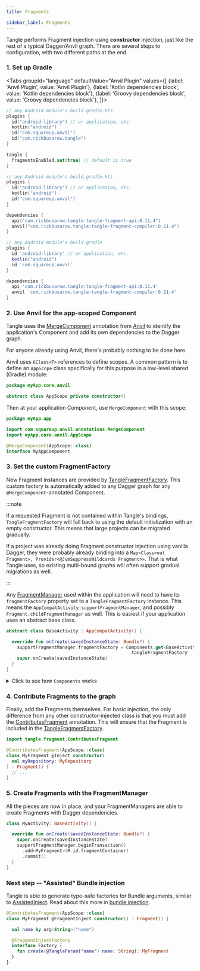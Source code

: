 ```yaml
---
title: Fragments

sidebar_label: Fragments
---
```



Tangle performs Fragment injection using **constructor** injection, just like the rest of a
typical Dagger/Anvil graph. There are several steps to configuration,
with two different paths at the end.

### 1. Set up Gradle

<Tabs groupId="language"
defaultValue="Anvil Plugin"
values={[
{label: 'Anvil Plugin', value: 'Anvil Plugin'},
{label: 'Kotlin dependencies block', value: 'Kotlin dependencies block'},
{label: 'Groovy dependencies block', value: 'Groovy dependencies block'},
]}>

<TabItem value="Anvil Plugin">

```kotlin
// any Android module's build.gradle.kts
plugins {
  id("android-library") // or application, etc.
  kotlin("android")
  id("com.squareup.anvil")
  id("com.rickbusarow.tangle")
}

tangle {
  fragmentsEnabled.set(true) // default is true
}
```

</TabItem>

<TabItem value="Kotlin dependencies block">

```kotlin
// any Android module's build.gradle.kts
plugins {
  id("android-library") // or application, etc.
  kotlin("android")
  id("com.squareup.anvil")
}

dependencies {
  api("com.rickbusarow.tangle:tangle-fragment-api:0.11.4")
  anvil("com.rickbusarow.tangle:tangle-fragment-compiler:0.11.4")
}
```

</TabItem>

<TabItem value="Groovy dependencies block">

```groovy
// any Android module's build.gradle
plugins {
  id 'android-library' // or application, etc.
  kotlin("android")
  id 'com.squareup.anvil'
}

dependencies {
  api 'com.rickbusarow.tangle:tangle-fragment-api:0.11.4'
  anvil 'com.rickbusarow.tangle:tangle-fragment-compiler:0.11.4'
}
```

</TabItem>
</Tabs>

### 2. Use Anvil for the app-scoped Component

Tangle uses the [MergeComponent] annotation from [Anvil] to identify the application's Component
and add its own dependencies to the Dagger graph.

For anyone already using Anvil, there's probably nothing to be done here.

Anvil uses `KClass<T>` references to define scopes.  A common pattern is to define an `AppScope`
class specifically for this purpose in a low-level shared (Gradle) module:

```kotlin
package myApp.core.anvil

abstract class AppScope private constructor()
```

Then at your application Component, use `MergeComponent` with this scope:

```kotlin
package myApp.app

import com.squareup.anvil.annotations.MergeComponent
import myApp.core.anvil.AppScope

@MergeComponent(AppScope::class)
interface MyAppComponent
```

### 3. Set the custom FragmentFactory

New Fragment instances are provided by [TangleFragmentFactory].  This custom factory
is automatically added to any Dagger graph for any `@MergeComponent`-annotated Component.

:::note

If a requested Fragment is not contained within Tangle's bindings, `TangleFragmentFactory` will
fall back to using the default initialization with an empty constructor.  This means that large
projects can be migrated gradually.

If a project was already doing Fragment constructor injection using vanilla Dagger, they were
probably already binding into a
`Map<Class<out Fragment>, Provider<@JvmSuppressWildcards Fragment>>`. That is what Tangle uses,
so existing multi-bound graphs will often support gradual migrations as well.

:::

Any [FragmentManager] used within the application will need to have its `fragmentFactory`
property set to a `TangleFragmentFactory` instance.  This means the
`AppCompatActivity.supportFragmentManager`, and possibly `Fragment.childFragmentManager` as well.
This is easiest if your application uses an abstract base class.

```kotlin
abstract class BaseActivity : AppCompatActivity() {

  override fun onCreate(savedInstanceState: Bundle?) {
    supportFragmentManager.fragmentFactory = Components.get<BaseActivityComponent>()
                                              .tangleFragmentFactory
    super.onCreate(savedInstanceState)
  }
}
```

<details>
  <summary>Click to see how <code>Components</code> works</summary>

In a core module, define this singleton.
```kotlin
package myApp.core.anvil

object Components {
  @PublishedApi
  internal val _components = mutableSetOf<Any>()

  /** Set by Application class after creating app component */
  fun add(component: Any) {
    _components.add(component)
  }

  inline fun <reified T> get(): T = _components
    .filterIsInstance<T>()
    .single()
}
```

In your application, save off the AppComponent instance.

```kotlin
package myApp.core.anvil

class MyApplication : Application() {

  override fun onCreate() {
    val component = DaggerMyAppComponent.factory()
                      .create(/*...*/)

    Components.add(component)

    super.onCreate()
  }
}
```

Anywhere you need to, create a "component" interface with whatever dependency properties you need,
and annotate it with `@ContributesTo(<some scope definition>)`.  Your AppComponent will
automatically implement this interface,
which means that an implementation of it will be stored in `Components`.

```kotlin
import com.squareup.anvil.annotations.ContributesTo

@ContributesTo(AppScope::class)
interface BaseActivityComponent {
  val tangleFragmentFactory: TangleFragmentFactory
}
```
Now, `Components.get<BaseActivityComponent>()` will return `MyAppComponent`
safely cast to `BaseActivityComponent`, and you can access its properties.

```kotlin
val fragmentFactory = Components.get<BaseActivityComponent>()
                                .tangleFragmentFactory
```
</details>

### 4. Contribute Fragments to the graph

Finally, add the Fragments themselves.  For basic injection, the only difference
from any other constructor-injected class is that you must add the [ContributesFragment] annotation.
This will ensure that the Fragment is included in the [TangleFragmentFactory].

```kotlin
import tangle.fragment.ContributesFragment

@ContributesFragment(AppScope::class)
class MyFragment @Inject constructor(
  val myRepository: MyRepository
) : Fragment() {
  // ...
}
```


### 5. Create Fragments with the FragmentManager

All the pieces are now in place, and your FragmentManagers are able to create Fragments with Dagger
dependencies.

```kotlin
class MyActivity: BaseActivity() {

  override fun onCreate(savedInstanceState: Bundle?) {
    super.onCreate(savedInstanceState)
    supportFragmentManager.beginTransaction()
      .add<MyFragment>(R.id.fragmentContainer)
      .commit()
  }
}
```

### Next step -- "Assisted" Bundle injection

Tangle is able to generate type-safe factories for Bundle arguments, similar to [AssistedInject].
Read about this more in [bundle injection](bundles).

```kotlin
@ContributesFragment(AppScope::class)
class MyFragment @FragmentInject constructor() : Fragment() {

  val name by arg<String>("name")

  @FragmentInjectFactory
  interface Factory {
    fun create(@TangleParam("name") name: String): MyFragment
  }
}
```





[Anvil]: https://github.com/square/anvil
[MergeComponent]: https://github.com/square/anvil#scopes

[Dagger]: https://dagger.dev
[AssistedInject]: https://dagger.dev/dev-guide/assisted-injection
[Hilt]: https://dagger.dev/hilt/view-model.html

[FragmentManager]: https://developer.android.com/reference/kotlin/androidx/fragment/app/FragmentManager
[SavedStateHandle]: https://developer.android.com/topic/libraries/architecture/viewmodel-savedstate

[ContributesFragment]: https://rbusarow.github.io/Tangle/api/tangle-fragment-api/tangle.fragment/-contributes-fragment/index.html
[TangleFragmentFactory]: https://rbusarow.github.io/Tangle/api/tangle-fragment-api/tangle.fragment/-tangle-fragment-factory
